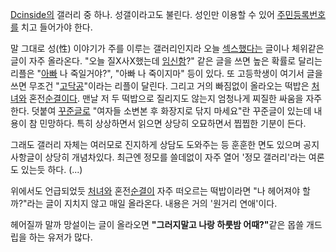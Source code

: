 [[Dcinside]]의 갤러리 중 하나. 성갤이라고도 불린다. 성인만 이용할 수 있어 [[주민등록번호]]를 치고 들어가야 한다.

말 그대로 성(性) 이야기가 주를 이루는 갤러리인지라 오늘 [[섹스]]했다는 글이나 체위같은 글이 자주 올라온다.
"오늘 질X사X했는데 [[임신]]함?" 같은 글을 쓰면 높은 확률로 달리는 리플은 "[[아빠]] 나 죽일거야?", "아빠 나 죽이지마" 등이 있다. 또 고등학생이 여기서 글을 쓰면 무조건 "[[고닥공]]"이라는 리플이 달린다.
그리고 거의 빠짐없이 올라오는 떡밥은 [[처녀]]와 혼전[[순결]]이다. 맨날 저 두 떡밥으로 질리지도 않는지 엄청나게 찌질한 싸움을 자주한다.
덧붙여 [[꾸준글]]로 "여자들 소변본 후 화장지로 닦지 마세요"란 꾸준글이 있는데 내용이 참 민망하다. 특히 상상하면서 읽으면 상당히 오묘하면서 찝찝한 기분이 든다.

그래도 갤러리 자체는 여러모로 진지하게 상담도 도와주는 등 훈훈한 면도 있으며 공지사항글이 상당히 개념차있다. 최근엔 정모를 쓸데없이 자주 열어 '정모 갤러리'라는 여론도 있는듯 하다. (...)

위에서도 언급되었듯 [[처녀]]와 혼전[[순결]]이 자주 떠오르는 떡밥이라면 "나 헤어져야 할까?"라는 글이 지치지 않고 매일 올라온다. 내용은 거의 '원거리 연애'이다.

헤어질까 말까 망설이는 글이 올라오면 '''"그러지말고 나랑 하룻밤 어때?"'''같은 몹쓸 개드립을 하는 유저가 많다.
